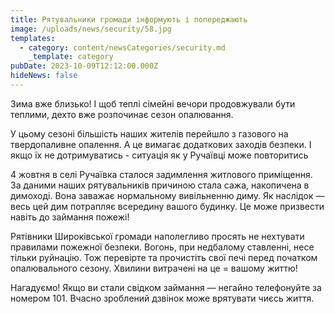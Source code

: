 ```yaml
---
title: Рятувальники громади інформують і попереджають
image: /uploads/news/security/58.jpg
templates:
  - category: content/newsCategories/security.md
    _template: category
pubDate: 2023-10-09T12:12:00.000Z
hideNews: false
---
```


Зима вже близько! І щоб теплі сімейні вечори продовжували бути теплими, дехто вже розпочинає сезон опалювання.

У цьому сезоні більшість наших жителів перейшло з газового на твердопаливне опалення. А це вимагає додаткових заходів безпеки. І якщо їх не дотримуватись - ситуація як у Ручаївці може повторитись 

4 жовтня в селі Ручаївка сталося задимлення житлового приміщення. За даними наших рятувальників причиною стала сажа, накопичена в димоході. Вона заважає нормальному вивільненню диму. Як наслідок — весь цей дим потрапляє всередину вашого будинку. Це може призвести навіть до займання пожежі!

Рятівники Широківської громади наполегливо просять не нехтувати правилами пожежної безпеки. Вогонь, при недбалому ставленні, несе тільки руйнацію. Тож перевірте та прочистіть свої печі перед початком опалювального сезону. Хвилини витрачені на це = вашому життю!

Нагадуємо! Якщо ви стали свідком займання — негайно телефонуйте за номером 101. Вчасно зроблений дзвінок може врятувати чиєсь життя. 



